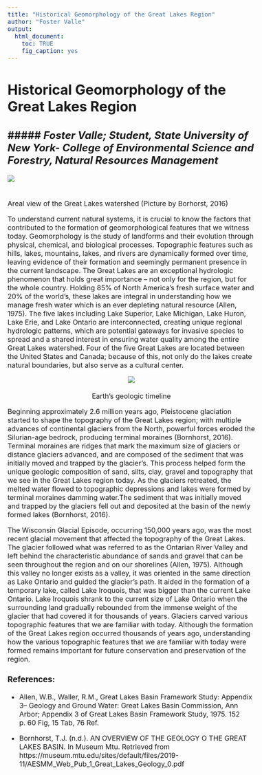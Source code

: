 ```yaml
---
title: "Historical Geomorphology of the Great Lakes Region"
author: "Foster Valle"
output:
  html_document:
    toc: TRUE
    fig_caption: yes
---
```

# Historical Geomorphology of the Great Lakes Region  
##### *Foster Valle; Student, State University of New York- College of Environmental Science and Forestry, Natural Resources Management*  
---  
<style type = "text/css">
  body{
  font-size: 12pt;
  }
</style>

<p align="center">
<img src="https://github.com/mamatt-17/LOOOP/blob/064cba4f51455b10c0d69d8d1a858c62b1a41091/www/GL-watershed_Borhorst_cropped.png">  
 <br>  
  Areal view of the Great Lakes watershed (Picture by Borhorst, 2016) 

</p>

To understand current natural systems, it is crucial to know the factors that contributed to the formation of geomorphological features that we witness today. Geomorphology is the study of landforms and their evolution through physical, chemical, and biological processes. Topographic features such as hills, lakes, mountains, lakes, and rivers are dynamically formed over time, leaving evidence of their formation and seemingly permanent presence in the current landscape. The Great Lakes are an exceptional hydrologic phenomenon that holds great importance -- not only for the region, but for the whole country. Holding 85% of North America's fresh surface water and 20% of the world’s, these lakes are integral in understanding how we manage fresh water which is an ever depleting natural resource (Allen, 1975). The five lakes including Lake Superior, Lake Michigan, Lake Huron, Lake Erie, and Lake Ontario are interconnected, creating unique regional hydrologic patterns, which are potential gateways for invasive species to spread and a shared interest in ensuring water quality among the entire Great Lakes watershed. Four of the five Great Lakes are located between the United States and Canada; because of this, not only do the lakes create natural boundaries, but also serve as a cultural center.  
  
<p align="center">
<img src="https://github.com/mamatt-17/LOOOP/blob/064cba4f51455b10c0d69d8d1a858c62b1a41091/www/geologic-timeline.png">  
<br>
  Earth's geologic timeline  
</p>

Beginning approximately 2.6 million years ago, Pleistocene glaciation started to shape the topography of the Great Lakes region; with multiple advances of continental glaciers from the North, powerful forces eroded the Silurian-age bedrock, producing terminal moraines (Bornhorst, 2016). Terminal moraines are ridges that mark the maximum size of glaciers or distance glaciers advanced, and are composed of  the sediment that was initially moved and trapped by the glacier's. This process helped form the unique geologic composition of sand, silts, clay, gravel and topography that we see in the Great Lakes region today. As the glaciers retreated, the melted water flowed to topographic depressions and lakes were formed by terminal moraines damming water.The sediment that was initially moved and trapped by the glaciers fell out and deposited at the basin of the newly formed lakes (Bornhorst, 2016).  

The Wisconsin Glacial Episode, occurring  150,000 years ago, was the most recent glacial movement that affected the topography of the Great Lakes. The glacier followed what was referred to as  the Ontarian River Valley and left behind the characteristic abundance of sands and gravel that can be seen throughout the region and on our shorelines (Allen, 1975). Although this valley no longer exists as a valley, it was oriented in the same direction as Lake Ontario and guided the glacier’s path. It aided in the formation of a temporary lake, called Lake Iroquois, that was bigger than the current Lake Ontario. Lake Iroquois shrank to the current size of Lake Ontario when the surrounding land gradually rebounded from the immense weight of the glacier that had covered it for thousands of years. Glaciers carved various topographic features that we are familiar with today. Although the formation of the Great Lakes region occurred thousands of years ago, understanding how the various topographic features that we are familiar with today were formed remains important for future conservation and preservation of the  region. 
  
  

  
  
### References:  
* Allen, W.B., Waller, R.M., Great Lakes Basin Framework Study: Appendix 3-- Geology and Ground Water: Great Lakes Basin Commission, Ann Arbor; Appendix 3 of Great Lakes Basin Framework Study, 1975. 152 p. 60 Fig, 15 Tab, 76 Ref.  

* Bornhorst, T.J. (n.d.). AN OVERVIEW OF THE GEOLOGY O THE GREAT LAKES BASIN. In Museum Mtu. Retrieved from https://museum.mtu.edu/sites/default/files/2019-11/AESMM_Web_Pub_1_Great_Lakes_Geology_0.pdf  

